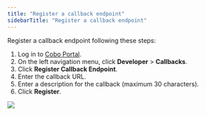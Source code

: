 ```yaml
---
title: "Register a callback endpoint"
sidebarTitle: "Register a callback endpoint"
---
```


Register a callback endpoint following these steps:

1. Log in to [Cobo Portal](https://portal.cobo.com/login).
2. On the left navigation menu, click **Developer** > **Callbacks**.
3. Click **Register Callback Endpoint**.
4. Enter the callback URL.
5. Enter a description for the callback (maximum 30 characters).
6. Click **Register**.

<img src="/images/developer-console/register_callback_endpoint.png" className="screenshot_modal"/>
